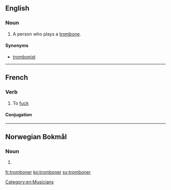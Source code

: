 ==English==

===Noun===
{{en-noun}}

# {{context|nonstandard|lang=en}} A person who plays a [[trombone]].

====Synonyms====
* [[trombonist]] {{qualifier|standard}}

[[Category:en:Musicians]]

----

==French==

===Verb===
{{fr-verb}}

# {{context|vulgar|slang|lang=fr}} To [[fuck]] {{gloss|of a female, to have sex}}

====Conjugation====
{{fr-conj-er|trombon|avoir}}

----

==Norwegian Bokmål==

===Noun===
{{head|nb|noun form|g=m}}

# {{inflection of|trombone||indefinite|p|lang=nb}}

[[fr:tromboner]]
[[ko:tromboner]]
[[sv:tromboner]]
